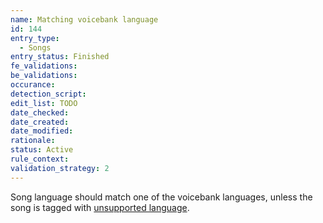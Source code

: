 ```yaml
---
name: Matching voicebank language
id: 144
entry_type:
  - Songs
entry_status: Finished
fe_validations:
be_validations:
occurance:
detection_script:
edit_list: TODO
date_checked:
date_created:
date_modified:
rationale:
status: Active
rule_context:
validation_strategy: 2
---
```


Song language should match one of the voicebank languages, unless the song is tagged with [unsupported language](https://vocadb.net/T/7059).